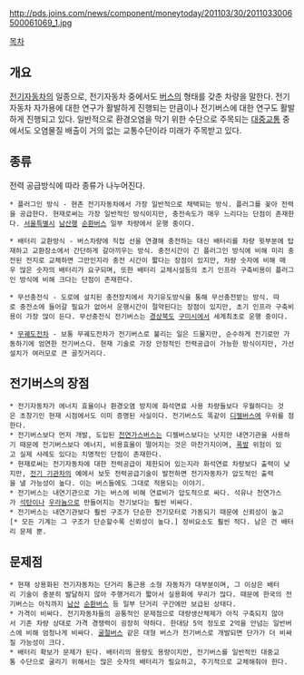 http://pds.joins.com/news/component/moneytoday/201103/30/2011033006500061069_1.jpg

[[목차]]

== 개요 ==
[[전기자동차]]의 일종으로, 전기자동차 중에서도 [[버스]]의 형태를 갖춘 차량을 말한다. 전기자동차 자가용에 대한 연구가 활발하게 진행되는 만큼이나 전기버스에 대한 연구도 활발하게 진행되고 있다. 일반적으로 환경오염을 막기 위한 수단으로 주목되는 [[대중교통]] 중에서도 오염물질 배출이 거의 없는 교통수단이라 미래가 주목받고 있다.

== 종류 ==
전력 공급방식에 따라 종류가 나누어진다.

 * 플러그인 방식 - 현존 전기자동차에서 가장 일반적으로 채택되는 방식. 플러그를 꽂아 전력을 공급한다. 현재로써는 가장 일반적인 방식이지만, 충전속도가 매우 느리다는 단점이 존재한다. [[서울특별시]] [[남산]]행 [[순환버스]] 일부 차량에서 운행 중이다.

 * 배터리 교환방식 - 버스차량에 직접 선을 연결해 충전하는 대신 배터리를 차량 윗부분에 탑재하고 교환장소에서 간단하게 갈아끼우는 방식. 충전시간이 긴 플러그인 방식에 비해 미리 충전된 전지로 교체하면 그만인지라 충전 시간이 짧다는 장점이 있지만, 차량 숫자에 비해 매우 많은 숫자의 배터리가 요구되며, 또한 배터리 교체시설등의 초기 인프라 구축비용이 플러그인 방식에 비해 크다는 단점이 존재한다.

 * 무선충전식 - 도로에 설치된 충전장치에서 자기유도방식을 통해 무선충전받는 방식. 따로 충전소에 들어갈 필요가 없어서 운행시간이 절약된다는 장점이 있지만, 초기 인프라 구축비용이 가장 많이 든다. 무선충전식 전기버스는 [[경상북도]] [[구미시]]에서 세계최초로 운행 중이다.

 * [[무궤도전차]] - 보통 무궤도전차가 전기버스로 불리는 일은 드물지만, 순수하게 전기로만 가동하기에 엄연한 전기버스다. 현재 기술로 가장 안정적인 전력공급이 가능한 방식이지만, 가선설치가 여러모로 큰 골칫거리다.

== 전기버스의 장점 ==
 * 전기자동차가 에너지 효율이나 환경오염 방지에 화석연료 사용 차량들보다 우월하다는 것은 초창기인 현재 시점에서도 이미 증명된 사실이다. 전기버스도 똑같이 [[디젤]]버스에 우위를 점한다.
 * 전기버스보다 먼저 개발, 도입된 [[천연가스버스]]는 디젤버스보다는 낫지만 내연기관을 사용하기 때문에 전기버스보다 에너지, 비용효율이 떨어지는 것은 마찬가지이며, [[폭발]] 위험이 있고 실제 사례도 있다는 치명적인 단점이 존재한다.
 * 현재로써는 전기자동차에 대한 전력공급이 제한되어 있는지라 화석연료 차량보다 출력이 낮지만, [[전기 기관차]]의 예에서 보듯 전력공급기술이 발전하면 전기자동차가 압도적인 출력을 낼 가능성이 높다. 이는 버스들에도 그대로 적용되는 이야기.
 * 전기버스는 내연기관으로 가는 버스에 비해 연료비가 압도적으로 싸다. 석유나 천연가스가 [[석탄]]이나 [[우라늄]]으로 만들어지는 전기보다는 훨씬 비싸다.
 * 전기버스는 내연기관보다 훨씬 구조가 단순한 전기모터로 가동되기 때문에 신뢰성이 높고[* 모든 기계는 그 구조가 단순할수록 신뢰성이 높다.] 정비요소도 훨씬 적다. 남은 건 배터리 문제 뿐.

== 문제점 ==
 * 현재 상용화된 전기자동차는 단거리 통근용 소형 자동차가 대부분이며, 그 이상은 배터리 기술이 충분히 발달하지 않아 주행거리가 짧아서 실용화에 무리가 많다. 때문에 한국의 전기버스는 아직까지 [[남산]] [[순환버스]] 등 일부 단거리 구간에만 보급된 상태다.
 * 가격이 비싸다. 전기자동차들의 공통적인 문제점으로 대량생산체제가 아직 구축되지 않아서 기존 차량 상대로 가격 경쟁력이 굉장히 약하다. 한대당 5억 정도로 2억을 안넘는 일반버스에 비해 엄청나게 비싸다. [[굴절버스]] 같은 대형 버스가 전기버스로 개발되면 단가가 더 비싸질 가능성이 크다.
 * 배터리 확보가 문제가 된다. 배터리의 용량도 용량이지만, 전기버스를 일반적인 대중교통 수단으로 굴리기 위해서는 많은 숫자의 배터리가 필요하고, 주기적으로 교체해줘야 한다.
